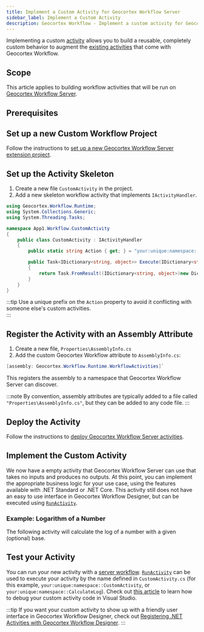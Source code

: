 ```yaml
---
title: Implement a Custom Activity for Geocortex Workflow Server
sidebar_label: Implement a Custom Activity
description: Geocortex Workflow - Implement a custom activity for Geocortex Workflow Server
---
```



Implementing a custom [activity](concepts-key-concepts.mdx#activities) allows you to build a reusable, completely custom behavior to augment the [existing activities](https://docs.geocortex.com/workflow/latest/help/Default.htm#wf5/help/activity-reference.htm%3FTocPath%3DActivities%7CActivity%2520Reference%7C_____0) that come with Geocortex Workflow.

## Scope

This article applies to building workflow activities that will be run on [Geocortex Workflow Server](https://docs.geocortex.com/workflow/latest/help/Default.htm#wf5/help/server-workflows.htm%3FTocPath%3DServer%2520Workflows%7C_____0).

## Prerequisites

<ServerPrereqs />

## Set up a new Custom Workflow Project

Follow the instructions to [set up a new Geocortex Workflow Server extension project](getting-started-server.mdx#setting-up-a-geocortex-workflow-server-extension-project).

## Set up the Activity Skeleton

1. Create a new file `CustomActivity` in the project.
2. Add a new skeleton workflow activity that implements `IActivityHandler`.

```csharp
using Geocortex.Workflow.Runtime;
using System.Collections.Generic;
using System.Threading.Tasks;

namespace App1.Workflow.CustomActivity
{
    public class CustomActivity : IActivityHandler
    {
        public static string Action { get; } = "your:unique:namespace::CustomActivity";

        public Task<IDictionary<string, object>> Execute(IDictionary<string, object> inputs, IActivityContext context)
        {
            return Task.FromResult((IDictionary<string, object>)new Dictionary<string, object>());
        }
    }
}
```

:::tip
Use a unique prefix on the `Action` property to avoid it conflicting with someone else's custom activities.  
:::

## Register the Activity with an Assembly Attribute

1. Create a new file, `Properties\AssemblyInfo.cs`
1. Add the custom Geocortex Workflow attribute to `AssemblyInfo.cs`:

```csharp
[assembly: Geocortex.Workflow.Runtime.WorkflowActivities]`
```

This registers the assembly to a namespace that Geocortex Workflow Server can discover.

:::note
By convention, assembly attributes are typically added to a file called `"Properties\AssemblyInfo.cs"`, but they can be added to any code file.
:::

## Deploy the Activity

Follow the instructions to [deploy Geocortex Workflow Server activities](getting-started-server.mdx#deploying-geocortex-workflow-server-activities).

## Implement the Custom Activity

We now have a empty activity that Geocortex Workflow Server can use that takes no inputs and produces no outputs. At this point, you can implement the appropriate business logic for your use case, using the features available with .NET Standard or .NET Core. This activity still does not have an easy to use interface in Geocortex Workflow Designer, but can be executed using [`RunActivity`](https://docs.geocortex.com/workflow/latest/help/Default.htm#wf5/help/activities/run-activity.htm%3FTocPath%3DActivities%7CActivity%2520Reference%7C_____167).

### Example: Logarithm of a Number

The following activity will calculate the log of a number with a given (optional) base.

<LogarithmActivitySnippet />

## Test your Activity

You can run your new activity with a [server workflow](https://docs.geocortex.com/workflow/latest/help/Default.htm#wf5/help/server-workflows.htm%3FTocPath%3DServer%2520Workflows%7C_____0). [`RunActivity`](https://docs.geocortex.com/workflow/latest/help/Default.htm#wf5/help/activities/run-activity.htm%3FTocPath%3DActivities%7CActivity%2520Reference%7C_____167) can be used to execute your activity by the name defined in `CustomActivity.cs` (for this example, `your:unique:namespace::CustomActivity`, or `your:unique:namespace::CalculateLog`). Check out [this article](getting-started-server.mdx#debugging-server-workflow-activities) to learn how to debug your custom activity code in Visual Studio.

:::tip
If you want your custom activity to show up with a friendly user interface in Geocortex Workflow Designer, check out [Registering .NET Activities with Geocortex Workflow Designer](register-dotnet-activities.mdx).
:::
